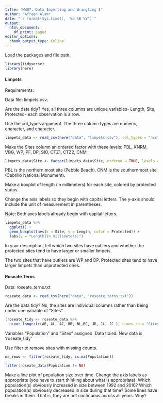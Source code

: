 ```yaml
---
title: 'HW07: Data Importing and Wrangling 1'
author: "Afreen Alam"
date: "`r format(Sys.time(), '%d %B %Y')`"
output:
  html_document:
    df_print: paged
editor_options:
  chunk_output_type: inline
---
```


Load the packages and file path.

```r
library(tidyverse)
library(here)
```


#### Limpets

Requirements:

Data file: limpets.csv.

Are the data tidy?
Yes, all three columns are unique variables- Length, Site, Protected- each observation is a row.

Use the col_types argument. The three column types are numeric, character, and character.

```r
limpets_data <- read_csv(here("data", "limpets.csv"), col_types = "ncc")
```

Make the Sites column an ordered factor with these levels:
PBL, KNRM, VBG, WP, PF, DP, SIO, CTZ1, CTZ2, CNM

```r
limpets_data$Site <- factor(limpets_data$Site, ordered = TRUE, levels = c("PBL", "KNRM", "VBG", "WP", "PF", "DP", "SIO", "CTZ1", "CTZ2", "CNM"))
```

PBL is the northern most site (Pebble Beach). CNM is the southernmost site (Cabrillo National Monument).

Make a boxplot of length (in millimeters) for each site, colored by protected status.

Change the axis labels so they begin with capital letters. The y-axis should include the unit of measurement in parentheses.

Note: Both axes labels already begin with capital letters. 


```r
limpets_data %>% 
  ggplot() +
  geom_boxplot(aes(x = Site, y = Length, color = Protected)) +
  labs(y = "Length(in millimeters)")
```

In your description, tell which two sites have outliers and whether the protected sites tend to have larger or smaller limpets.

The two sites that have outliers are WP and DP. Protected sites tend to have larger limpets than unprotected ones.

#### Roseate Terns

Data: roseate_terns.txt

```r
roseate_data <- read_tsv(here("data", "roseate_terns.txt"))
```

Are the data tidy?
No, the sites are individual columns rather than being under one variable of "Sites".

```r
(roseate_tidy <- roseate_data %>% 
  pivot_longer(c(AR, AL, AC, BR, BL,BC, JR, JL, JC ), names_to = "Sites", values_to = "Population"))
```

Variables "Population" and "Sites" assigned. Data tidied. New data is 'roseate_tidy' 

Use filter to remove sites with missing counts.

```r
na_rows <- filter(roseate_tidy, is.na(Population)) 

```


```r
filter(roseate_data$Population != NA)
```


Make a line plot of population size over time.
Change the axis labels as appropriate (you have to start thinking about what is appropriate).
Which population(s) obviously increased in size between 1992 and 2016? Which population(s) obviously decreased in size during that time?
Some lines have breaks in them. That is, they are not continuous across all years. Why?

















